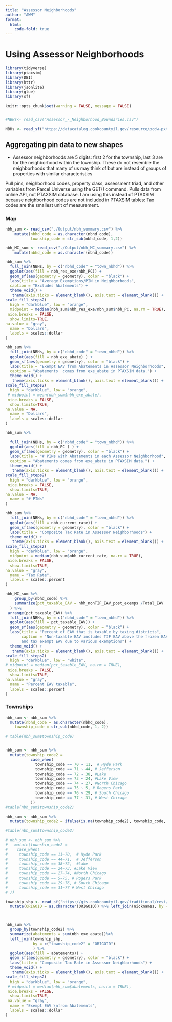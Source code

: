 ```yaml
---
title: "Assessor Neighborhoods"
author: "AWM"
format: 
  html:
    code-fold: true
---
```


<!--Assessor neighborhoods are 5 digits: first 2 for the township, last 3 are for the neighborhood within the township. These do not resemble the neighborhoods that many of us may think of but are instead of groups of properties with similar characteristics -->

<!--Pull pins, neighborhood codes, property class, assessment triad, and other variables from Parcel Universe using the GET() command. Pulls data from online API, not PTAXSIM database. I am using this instead of PTAXSIM because neighborhood codes are not included in PTAXSIM tables: Tax codes are the smallest unit of measurement. -->
# Using Assessor Neighborhoods

```r
library(tidyverse)
library(ptaxsim)
library(DBI)
library(httr)
library(jsonlite)
library(glue)
library(sf)

knitr::opts_chunk$set(warning = FALSE, message = FALSE)


#NBHs<- read_csv("Assessor_-_Neighborhood_Boundaries.csv")

NBHs <- read_sf("https://datacatalog.cookcountyil.gov/resource/pcdw-pxtg.geojson")
```

## Aggregating pin data to new shapes

-   ::: {.callout-note appearance="minimal"}
    Assessor neighborhoods are 5 digits: first 2 for the township, last 3 are for the neighborhood within the township. These do not resemble the neighborhoods that many of us may think of but are instead of groups of properties with similar characteristics
    :::

Pull pins, neighborhood codes, property class, assessment triad, and other variables from Parcel Universe using the GET() command. Pulls data from online API, not PTAXSIM database. I am using this instead of PTAXSIM because neighborhood codes are not included in PTAXSIM tables: Tax codes are the smallest unit of measurement.


### Map

```r
nbh_sum <- read_csv("./Output/nbh_summary.csv") %>%
    mutate(nbhd_code = as.character(nbhd_code),
           township_code = str_sub(nbhd_code, 1,2))

nbh_MC_sum <- read_csv("./Output/nbh_MC_summary.csv") %>%
    mutate(nbhd_code = as.character(nbhd_code))

nbh_sum %>% 
  full_join(NBHs, by = c("nbhd_code" = "town_nbhd")) %>% 
  ggplot(aes(fill = nbh_res_exe/nbh_PC)) + 
  geom_sf(aes(geometry = geometry), color = "black") + 
  labs(title = "Average Exemptions/PIN in Neighborhoods", 
  caption = "Excludes Abatements") +
  theme_void() + 
   theme(axis.ticks = element_blank(), axis.text = element_blank()) +
scale_fill_steps2(
  high = "darkblue", low = "orange",
  midpoint = median(nbh_sum$nbh_res_exe/nbh_sum$nbh_PC, na.rm = TRUE),
 nice.breaks = FALSE,
  show.limits=TRUE,
na.value = "gray",
  name = "Dollars",
  labels = scales::dollar
) 

nbh_sum %>% 
  full_join(NBHs, by = c("nbhd_code" = "town_nbhd")) %>% 
  ggplot(aes(fill = nbh_exe_abate) ) + 
  geom_sf(aes(geometry = geometry), color = "black") + 
  labs(title = "Exempt EAV from Abatements in Assessor Neighborhoods", 
  caption = "Abatements  comes from exe_abate in PTAXSIM data.") +
  theme_void() + 
   theme(axis.ticks = element_blank(), axis.text = element_blank()) +
scale_fill_steps2(
  high = "darkblue", low = "orange",
 # midpoint = mean(nbh_sum$nbh_exe_abate),
 nice.breaks = FALSE,
  show.limits=TRUE,
na.value = NA,
  name = "Dollars",
  labels = scales::dollar
)

nbh_sum %>% 

  full_join(NBHs, by = c("nbhd_code" = "town_nbhd")) %>% 
  ggplot(aes(fill = nbh_PC ) ) + 
  geom_sf(aes(geometry = geometry), color = "black") + 
  labs(title = "# PINs with Abatements in each Assessor Neighborhood", 
  caption = "Abatements comes from exe_abate in PTAXSIM data.") +
  theme_void() + 
   theme(axis.ticks = element_blank(), axis.text = element_blank()) +
scale_fill_steps2(
  high = "darkblue", low = "orange",
 nice.breaks = FALSE,
  show.limits=TRUE,
na.value = NA,
  name = "# PINs"
)

nbh_sum %>% 
  full_join(NBHs, by = c("nbhd_code" = "town_nbhd")) %>% 
  ggplot(aes(fill = nbh_current_rate)) + 
  geom_sf(aes(geometry = geometry), color = "black") + 
  labs(title = "Composite Tax Rate in Assessor Neighborhoods") +
  theme_void() + 
   theme(axis.ticks = element_blank(), axis.text = element_blank()) +
scale_fill_steps2(
  high = "darkblue", low = "orange",
  midpoint = median(nbh_sum$nbh_current_rate, na.rm = TRUE),
 nice.breaks = FALSE,
  show.limits=TRUE,
na.value = "gray",
  name = "Tax Rate",
  labels = scales::percent
) 
```

```r
nbh_MC_sum %>%
    group_by(nbhd_code) %>%
    summarize(pct_taxable_EAV = nbh_nonTIF_EAV_post_exemps /Total_EAV
  ) %>%
 arrange(pct_taxable_EAV) %>%
  full_join(NBHs, by = c("nbhd_code" = "town_nbhd")) %>% 
  ggplot(aes(fill = pct_taxable_EAV)) + 
  geom_sf(aes(geometry = geometry), color = "black") + 
  labs(title = "Percent of EAV that is taxable by taxing districts",
       caption = "Non-taxable EAV includes TIF EAV above the frozen EAV 
       and tax exempt EAV due to various exemptions") +
  theme_void() + 
   theme(axis.ticks = element_blank(), axis.text = element_blank()) +
scale_fill_steps2(
  high = "darkblue", low = "white",
# midpoint = median(pct_taxable_EAV, na.rm = TRUE),
 nice.breaks = FALSE,
  show.limits=TRUE,
na.value = "gray",
  name = "Percent EAV taxable",
  labels = scales::percent
) 
```


### Townships

```r
nbh_sum <- nbh_sum %>% 
  mutate(nbhd_code = as.character(nbhd_code),
    township_code = str_sub(nbhd_code, 1, 2))

# table(nbh_sum$township_code)


nbh_sum <- nbh_sum %>% 
  mutate(township_code2 =
           case_when(
             township_code == 70 ~ 11,  # Hyde Park
             township_code == 71 ~ 44, # Jefferson
             township_code == 72 ~ 38, #Lake
             township_code == 73 ~ 24, #Lake View
             township_code == 74 ~ 27, #North Chicago
             township_code == 75 ~ 5, # Rogers Park
             township_code == 76 ~ 29, # South Chicago
             township_code == 77 ~ 31, # West Chicago
           ))
#table(nbh_sum$township_code2)

nbh_sum <- nbh_sum %>% 
  mutate(township_code2 = ifelse(is.na(township_code2), township_code, township_code2))
         
#table(nbh_sum$township_code2)

# nbh_sum <- nbh_sum %>% 
#   mutate(township_code2 = 
#    case_when(
#     township_code == 11~70,  # Hyde Park
#     township_code == 44~71,  # Jefferson
#     township_code == 38~72,  #Lake
#     township_code == 24~73, #Lake View
#     township_code == 27~74, #North Chicago
#     township_code == 5~75, # Rogers Park
#     township_code == 29~76, # South Chicago
#     township_code == 31~77 # West Chicago
# ))

township_shp <- read_sf("https://gis.cookcountyil.gov/traditional/rest/services/politicalBoundary/MapServer/3/query?outFields=*&where=1%3D1&f=geojson") %>%
  mutate(ORIGOID = as.character(ORIGOID)) %>% left_join(nicknames, by = c("ORIGOID" = "ORIGOID"))



nbh_sum %>% 
  group_by(township_code2) %>%
  summarize(abatements = sum(nbh_exe_abate))%>%
  left_join(township_shp, 
            by = c("township_code2" = "ORIGOID")
            ) %>% 
  ggplot(aes(fill = abatements)) + 
  geom_sf(aes(geometry = geometry), color = "black") + 
  labs(title = "Composite Tax Rate in Assessor Neighborhoods") +
  theme_void() + 
   theme(axis.ticks = element_blank(), axis.text = element_blank()) +
scale_fill_steps2(
  high = "darkblue", low = "orange",
 # midpoint = median(nbh_sum$abatements, na.rm = TRUE),
 nice.breaks = FALSE,
  show.limits=TRUE,
 na.value = "gray",
  name = "Exempt EAV \nfrom Abatements",
  labels = scales::dollar
) 
```

